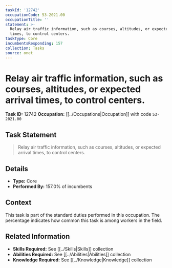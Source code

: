 ```yaml
---
taskId: '12742'
occupationCode: 53-2021.00
occupationTitle: ''
statement: >-
  Relay air traffic information, such as courses, altitudes, or expected arrival
  times, to control centers.
taskType: Core
incumbentsResponding: 157
collection: Tasks
source: onet
---
```

# Relay air traffic information, such as courses, altitudes, or expected arrival times, to control centers.

**Task ID:** 12742
**Occupation:** [[../Occupations|Occupation]] with code `53-2021.00`

## Task Statement

> Relay air traffic information, such as courses, altitudes, or expected arrival times, to control centers.

## Details

- **Type:** Core
- **Performed By:** 157.0% of incumbents

## Context

This task is part of the standard duties performed in this occupation. The percentage indicates how common this task is among workers in the field.

## Related Information

- **Skills Required:** See [[../Skills|Skills]] collection
- **Abilities Required:** See [[../Abilities|Abilities]] collection
- **Knowledge Required:** See [[../Knowledge|Knowledge]] collection
